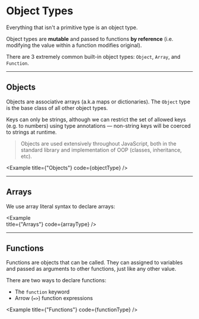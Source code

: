 
# Object Types

Everything that isn't a primitive type is an object type. 

Object types are **mutable** and passed to functions **by reference** (i.e. modifying the value within a function modifies original).

There are 3 extremely common built-in object types: `Object`, `Array`, and `Function`.

---

## Objects

Objects are associative arrays (a.k.a maps or dictionaries). The `Object` type is the base class of all other object types.

Keys can only be strings, although we can restrict the set of allowed keys (e.g. to numbers) using type annotations — non-string keys will be coerced to strings at runtime.

> Objects are used extensively throughout JavaScript, both in the standard library and implementation of OOP (classes, inheritance, etc).

<Example
  title={"Objects"}
  code={objectType}
/>

---

## Arrays

We use array literal syntax to declare arrays:

<Example   
  title={"Arrays"}
  code={arrayType}
/>

---

## Functions

Functions are objects that can be called. They can assigned to variables and passed as arguments to other functions, just like any other value.

There are two ways to declare functions:

- The `function` keyword
- Arrow (`=>`) function expressions

<Example
  title={"Functions"}
  code={functionType}
/>